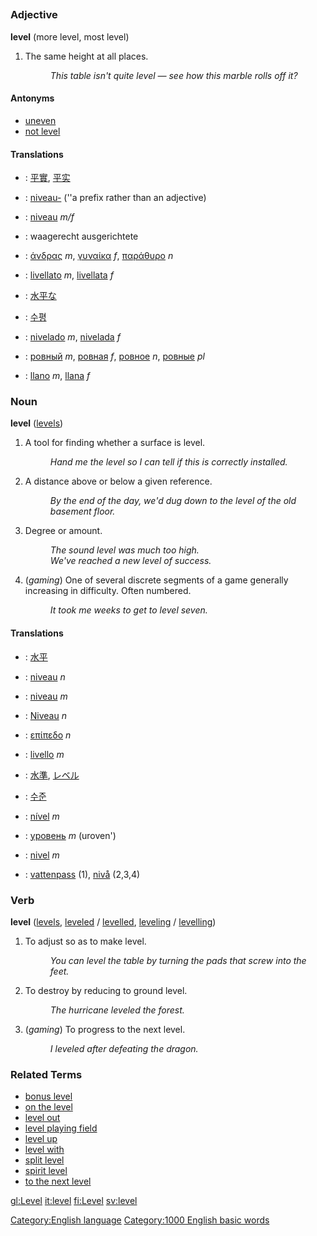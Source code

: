 =={{en}}==
[[Category:English language]]
===Adjective===
'''level''' (more level, most level)

# The same height at all places.
#: ''This table isn't quite level &mdash; see how this marble rolls off it?''

====Antonyms====
*[[uneven]]
*[[not level]]

====Translations====
*{{zh}}: [[平實]], [[平实]]
*{{nl}}: [[niveau-]] (''a prefix rather than an adjective)
*{{fr}}: [[niveau]] ''m/f''
*{{de}}: waagerecht ausgerichtete<!-- please check this one -->
*{{el}}: [[άνδρας]] ''m'', [[γυναίκα]] ''f'', [[παράθυρο]] ''n''
*{{it}}: [[livellato]] ''m'', [[livellata]] ''f''
*{{ja}}: [[水平]]な
*{{ko}}: [[수평]]
*{{pt}}: [[nivelado]] ''m'', [[nivelada]] ''f''
*{{ru}}: [[ровный]] ''m'', [[ровная]] ''f'', [[ровное]] ''n'', [[ровные]] ''pl''
*{{es}}: [[llano]] ''m'', [[llana]] ''f''

===Noun===
'''level''' ([[levels]])

# A tool for finding whether a surface is level.
#: ''Hand me the level so I can tell if this is correctly installed.''
# A distance above or below a given reference.
#: ''By the end of the day, we'd dug down to the level of the old basement floor.''
# Degree or amount.
#: ''The sound level was much too high.''
#: ''We've reached a new level of success.''
# (''gaming'') One of several discrete segments of a game generally increasing in difficulty.  Often numbered.
#: ''It took me weeks to get to level seven.''

====Translations====
*{{zh}}: [[水平]]
*{{nl}}: [[niveau]] ''n''
*{{fr}}: [[niveau]] ''m''
*{{de}}: [[Niveau]] ''n''
*{{el}}: [[επίπεδο]] ''n''
*{{it}}: [[livello]] ''m''
*{{ja}}: [[水準]], [[レベル]]
*{{ko}}: [[수준]]
*{{pt}}: [[nível]] ''m''
*{{ru}}: [[уровень]] ''m'' (uroven')
*{{es}}: [[nivel]] ''m''
*{{sv}}: [[vattenpass]] (1), [[nivå]] (2,3,4)

===Verb===
'''level''' ([[levels]], [[leveled]] / [[levelled]], [[leveling]] / [[levelling]])

# To adjust so as to make level.
#: ''You can level the table by turning the pads that screw into the feet.''
# To destroy by reducing to ground level.
#: ''The hurricane leveled the forest.''
# (''gaming'') To progress to the next level.
#: ''I leveled after defeating the dragon.''

===Related Terms===
*[[bonus level]]
*[[on the level]]
*[[level out]]
*[[level playing field]]
*[[level up]]
*[[level with]]
*[[split level]]
*[[spirit level]]
*[[to the next level]]

[[gl:Level]]
[[it:level]]
[[fi:Level]]
[[sv:level]]
[[Category:1000 English basic words]]